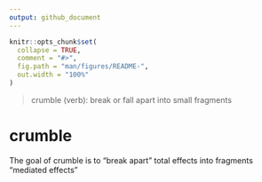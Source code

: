 ```yaml
---
output: github_document
---
```


<!-- README.md is generated from README.Rmd. Please edit that file -->

```r
knitr::opts_chunk$set(
  collapse = TRUE,
  comment = "#>",
  fig.path = "man/figures/README-",
  out.width = "100%"
)
```

> crumble (verb): break or fall apart into small fragments

# crumble

<!-- badges: start -->
<!-- badges: end -->

The goal of crumble is to "break apart" total effects into fragments "mediated effects" 
